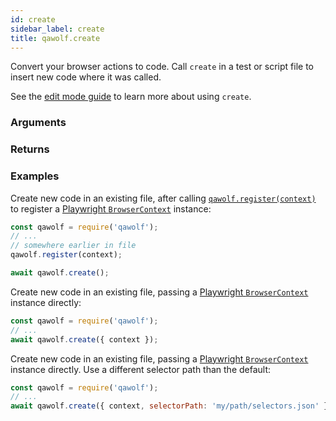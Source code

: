 ```yaml
---
id: create
sidebar_label: create
title: qawolf.create
---
```



<Syntax code="create([options])" />

Convert your browser actions to code. Call `create` in a test or script file to insert new code where it was called.

See the [edit mode guide](TODOFIXLINK) to learn more about using `create`.

### Arguments

<ArgumentCreate />

### Returns

<ReturnVoid />

### Examples

Create new code in an existing file, after calling [`qawolf.register(context)`](register) to register a [Playwright `BrowserContext`](https://github.com/microsoft/playwright/blob/master/docs/api.md#class-browsercontext) instance:

```js
const qawolf = require('qawolf');
// ...
// somewhere earlier in file
qawolf.register(context);

await qawolf.create();
```

Create new code in an existing file, passing a [Playwright `BrowserContext`](https://github.com/microsoft/playwright/blob/master/docs/api.md#class-browsercontext) instance directly:

```js
const qawolf = require('qawolf');
// ...
await qawolf.create({ context });
```

Create new code in an existing file, passing a [Playwright `BrowserContext`](https://github.com/microsoft/playwright/blob/master/docs/api.md#class-browsercontext) instance directly. Use a different selector path than the default:

```js
const qawolf = require('qawolf');
// ...
await qawolf.create({ context, selectorPath: 'my/path/selectors.json' });
```
